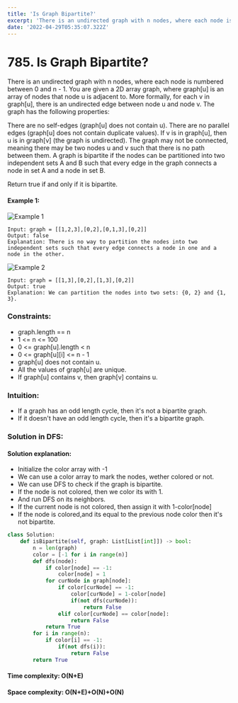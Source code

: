 ```yaml
---
title: 'Is Graph Bipartite?'
excerpt: 'There is an undirected graph with n nodes, where each node is numbered between 0 and n - 1. You are given a 2D array graph, where graph[u] is an array of nodes that node u is adjacent to. More formally, for each v in graph[u], there is an undirected edge between node u and node v.'
date: '2022-04-29T05:35:07.322Z'
---
```


# 785. Is Graph Bipartite?

There is an undirected graph with n nodes, where each node is numbered between 0 and n - 1. You are given a 2D array graph, where graph[u] is an array of nodes that node u is adjacent to. More formally, for each v in graph[u], there is an undirected edge between node u and node v. The graph has the following properties:

There are no self-edges (graph[u] does not contain u).
There are no parallel edges (graph[u] does not contain duplicate values).
If v is in graph[u], then u is in graph[v] (the graph is undirected).
The graph may not be connected, meaning there may be two nodes u and v such that there is no path between them.
A graph is bipartite if the nodes can be partitioned into two independent sets A and B such that every edge in the graph connects a node in set A and a node in set B.

Return true if and only if it is bipartite.

#### Example 1:

![Example 1](https://assets.leetcode.com/uploads/2020/10/21/bi2.jpg)

```reason
Input: graph = [[1,2,3],[0,2],[0,1,3],[0,2]]
Output: false
Explanation: There is no way to partition the nodes into two independent sets such that every edge connects a node in one and a node in the other.
```

![Example 2](https://assets.leetcode.com/uploads/2020/10/21/bi1.jpg)

```reason
Input: graph = [[1,3],[0,2],[1,3],[0,2]]
Output: true
Explanation: We can partition the nodes into two sets: {0, 2} and {1, 3}.
```

### Constraints:

- graph.length == n
- 1 <= n <= 100
- 0 <= graph[u].length < n
- 0 <= graph[u][i] <= n - 1
- graph[u] does not contain u.
- All the values of graph[u] are unique.
- If graph[u] contains v, then graph[v] contains u.


### Intuition:
- If a graph has an odd length cycle, then it's not a bipartite graph.
- If it doesn't have an odd length cycle, then it's a bipartite graph.


### Solution in DFS:
#### Solution explanation:
  - Initialize the color array with -1
  - We can use a color array to mark the nodes, wether colored or not.
  - We can use DFS to check if the graph is bipartite.
  - If the node is not colored, then we color its with 1.
  - And run DFS on its neighbors.
  - If the current node is not colored, then assign it with 1-color[node]
  - If the node is colored,and its equal to the previous node color then it's not bipartite.

```python
class Solution:
    def isBipartite(self, graph: List[List[int]]) -> bool:
        n = len(graph)
        color = [-1 for i in range(n)]
        def dfs(node):
            if color[node] == -1:
                color[node] = 1
            for curNode in graph[node]:
                if color[curNode] == -1:
                    color[curNode] = 1-color[node]
                    if(not dfs(curNode)):
                        return False
                elif color[curNode] == color[node]:
                    return False
            return True
        for i in range(n):
            if color[i] == -1:
                if(not dfs(i)):
                    return False
        return True
```
#### Time complexity: O(N+E)
#### Space complexity: O(N+E)+O(N)+O(N)